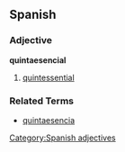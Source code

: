 == Spanish == 
=== Adjective === 
'''quintaesencial'''
# [[quintessential]]

=== Related Terms ===
*[[quintaesencia]] 
[[Category:Spanish adjectives]]